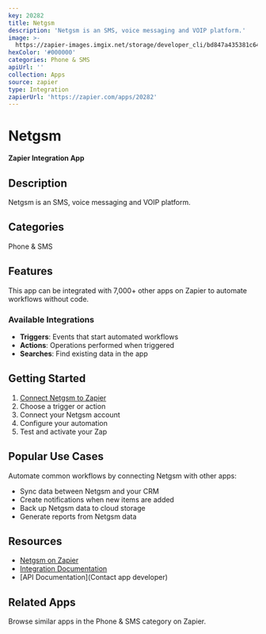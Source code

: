 ```yaml
---
key: 20282
title: Netgsm
description: 'Netgsm is an SMS, voice messaging and VOIP platform.'
image: >-
  https://zapier-images.imgix.net/storage/developer_cli/bd847a435381c64d2ef662a8595743ae_2.png?auto=format%2Ccompress&ixlib=python-3.0.0&q=50
hexColor: '#000000'
categories: Phone & SMS
apiUrl: ''
collection: Apps
source: zapier
type: Integration
zapierUrl: 'https://zapier.com/apps/20282'
---
```

# Netgsm

**Zapier Integration App**

## Description

Netgsm is an SMS, voice messaging and VOIP platform.

## Categories

Phone & SMS

## Features

This app can be integrated with 7,000+ other apps on Zapier to automate workflows without code.

### Available Integrations

- **Triggers**: Events that start automated workflows
- **Actions**: Operations performed when triggered
- **Searches**: Find existing data in the app

## Getting Started

1. [Connect Netgsm to Zapier](https://zapier.com/apps/20282)
2. Choose a trigger or action
3. Connect your Netgsm account
4. Configure your automation
5. Test and activate your Zap

## Popular Use Cases

Automate common workflows by connecting Netgsm with other apps:

- Sync data between Netgsm and your CRM
- Create notifications when new items are added
- Back up Netgsm data to cloud storage
- Generate reports from Netgsm data

## Resources

- [Netgsm on Zapier](https://zapier.com/apps/20282)
- [Integration Documentation](https://zapier.com/apps/20282/integrations)
- [API Documentation](Contact app developer)

## Related Apps

Browse similar apps in the Phone & SMS category on Zapier.

